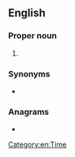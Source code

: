 ==English==

===Proper noun===
{{en-proper noun}}

# {{initialism of|en|Greenwich Mean Time}}

===Synonyms===
* {{l|en|UTC}}

===Anagrams===
* {{anagrams|en|a=gmt|mgt|mgt.|mtg.|tmg}}

[[Category:en:Time]]